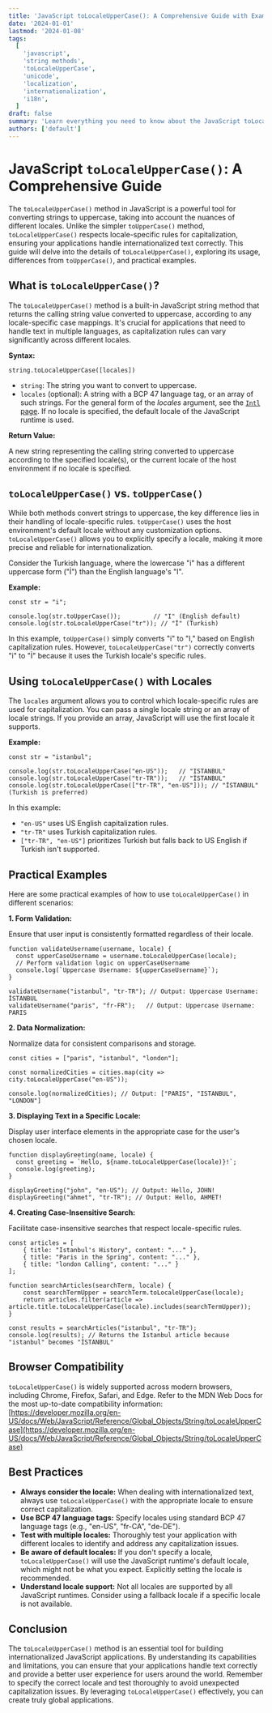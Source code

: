 ```yaml
---
title: 'JavaScript toLocaleUpperCase(): A Comprehensive Guide with Examples'
date: '2024-01-01'
lastmod: '2024-01-08'
tags:
  [
    'javascript',
    'string methods',
    'toLocaleUpperCase',
    'unicode',
    'localization',
    'internationalization',
    'i18n',
  ]
draft: false
summary: 'Learn everything you need to know about the JavaScript toLocaleUpperCase() method, including its usage, differences from toUpperCase(), locale-specific behavior, and practical examples.'
authors: ['default']
---
```


# JavaScript `toLocaleUpperCase()`: A Comprehensive Guide

The `toLocaleUpperCase()` method in JavaScript is a powerful tool for converting strings to uppercase, taking into account the nuances of different locales. Unlike the simpler `toUpperCase()` method, `toLocaleUpperCase()` respects locale-specific rules for capitalization, ensuring your applications handle internationalized text correctly. This guide will delve into the details of `toLocaleUpperCase()`, exploring its usage, differences from `toUpperCase()`, and practical examples.

## What is `toLocaleUpperCase()`?

The `toLocaleUpperCase()` method is a built-in JavaScript string method that returns the calling string value converted to uppercase, according to any locale-specific case mappings. It's crucial for applications that need to handle text in multiple languages, as capitalization rules can vary significantly across different locales.

**Syntax:**

```plaintext
string.toLocaleUpperCase([locales])
```

- `string`: The string you want to convert to uppercase.
- `locales` (optional): A string with a BCP 47 language tag, or an array of such strings. For the general form of the _locales_ argument, see the [`Intl` page](https://developer.mozilla.org/en-US/docs/Web/JavaScript/Reference/Global_Objects/Intl#locales_argument). If no locale is specified, the default locale of the JavaScript runtime is used.

**Return Value:**

A new string representing the calling string converted to uppercase according to the specified locale(s), or the current locale of the host environment if no locale is specified.

## `toLocaleUpperCase()` vs. `toUpperCase()`

While both methods convert strings to uppercase, the key difference lies in their handling of locale-specific rules. `toUpperCase()` uses the host environment's default locale without any customization options. `toLocaleUpperCase()` allows you to explicitly specify a locale, making it more precise and reliable for internationalization.

Consider the Turkish language, where the lowercase "i" has a different uppercase form ("İ") than the English language's "I".

**Example:**

```plaintext
const str = "i";

console.log(str.toUpperCase());         // "I" (English default)
console.log(str.toLocaleUpperCase("tr")); // "İ" (Turkish)
```

In this example, `toUpperCase()` simply converts "i" to "I," based on English capitalization rules. However, `toLocaleUpperCase("tr")` correctly converts "i" to "İ" because it uses the Turkish locale's specific rules.

## Using `toLocaleUpperCase()` with Locales

The `locales` argument allows you to control which locale-specific rules are used for capitalization. You can pass a single locale string or an array of locale strings. If you provide an array, JavaScript will use the first locale it supports.

**Example:**

```plaintext
const str = "istanbul";

console.log(str.toLocaleUpperCase("en-US"));   // "ISTANBUL"
console.log(str.toLocaleUpperCase("tr-TR"));   // "İSTANBUL"
console.log(str.toLocaleUpperCase(["tr-TR", "en-US"])); // "İSTANBUL" (Turkish is preferred)
```

In this example:

- `"en-US"` uses US English capitalization rules.
- `"tr-TR"` uses Turkish capitalization rules.
- `["tr-TR", "en-US"]` prioritizes Turkish but falls back to US English if Turkish isn't supported.

## Practical Examples

Here are some practical examples of how to use `toLocaleUpperCase()` in different scenarios:

**1. Form Validation:**

Ensure that user input is consistently formatted regardless of their locale.

```plaintext
function validateUsername(username, locale) {
  const upperCaseUsername = username.toLocaleUpperCase(locale);
  // Perform validation logic on upperCaseUsername
  console.log(`Uppercase Username: ${upperCaseUsername}`);
}

validateUsername("istanbul", "tr-TR"); // Output: Uppercase Username: İSTANBUL
validateUsername("paris", "fr-FR");   // Output: Uppercase Username: PARIS
```

**2. Data Normalization:**

Normalize data for consistent comparisons and storage.

```plaintext
const cities = ["paris", "istanbul", "london"];

const normalizedCities = cities.map(city => city.toLocaleUpperCase("en-US"));

console.log(normalizedCities); // Output: ["PARIS", "ISTANBUL", "LONDON"]
```

**3. Displaying Text in a Specific Locale:**

Display user interface elements in the appropriate case for the user's chosen locale.

```plaintext
function displayGreeting(name, locale) {
  const greeting = `Hello, ${name.toLocaleUpperCase(locale)}!`;
  console.log(greeting);
}

displayGreeting("john", "en-US"); // Output: Hello, JOHN!
displayGreeting("ahmet", "tr-TR"); // Output: Hello, AHMET!
```

**4. Creating Case-Insensitive Search:**

Facilitate case-insensitive searches that respect locale-specific rules.

```plaintext
const articles = [
    { title: "Istanbul's History", content: "..." },
    { title: "Paris in the Spring", content: "..." },
    { title: "london Calling", content: "..." }
];

function searchArticles(searchTerm, locale) {
    const searchTermUpper = searchTerm.toLocaleUpperCase(locale);
    return articles.filter(article => article.title.toLocaleUpperCase(locale).includes(searchTermUpper));
}

const results = searchArticles("istanbul", "tr-TR");
console.log(results); // Returns the Istanbul article because "istanbul" becomes "İSTANBUL"
```

## Browser Compatibility

`toLocaleUpperCase()` is widely supported across modern browsers, including Chrome, Firefox, Safari, and Edge. Refer to the MDN Web Docs for the most up-to-date compatibility information: [https://developer.mozilla.org/en-US/docs/Web/JavaScript/Reference/Global_Objects/String/toLocaleUpperCase](https://developer.mozilla.org/en-US/docs/Web/JavaScript/Reference/Global_Objects/String/toLocaleUpperCase)

## Best Practices

- **Always consider the locale:** When dealing with internationalized text, always use `toLocaleUpperCase()` with the appropriate locale to ensure correct capitalization.
- **Use BCP 47 language tags:** Specify locales using standard BCP 47 language tags (e.g., "en-US", "fr-CA", "de-DE").
- **Test with multiple locales:** Thoroughly test your application with different locales to identify and address any capitalization issues.
- **Be aware of default locales:** If you don't specify a locale, `toLocaleUpperCase()` will use the JavaScript runtime's default locale, which might not be what you expect. Explicitly setting the locale is recommended.
- **Understand locale support:** Not all locales are supported by all JavaScript runtimes. Consider using a fallback locale if a specific locale is not available.

## Conclusion

The `toLocaleUpperCase()` method is an essential tool for building internationalized JavaScript applications. By understanding its capabilities and limitations, you can ensure that your applications handle text correctly and provide a better user experience for users around the world. Remember to specify the correct locale and test thoroughly to avoid unexpected capitalization issues. By leveraging `toLocaleUpperCase()` effectively, you can create truly global applications.
